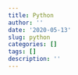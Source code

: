 ```yaml
---
title: Python
author: ''
date: '2020-05-13'
slug: python
categories: []
tags: []
description: ''
---
```

